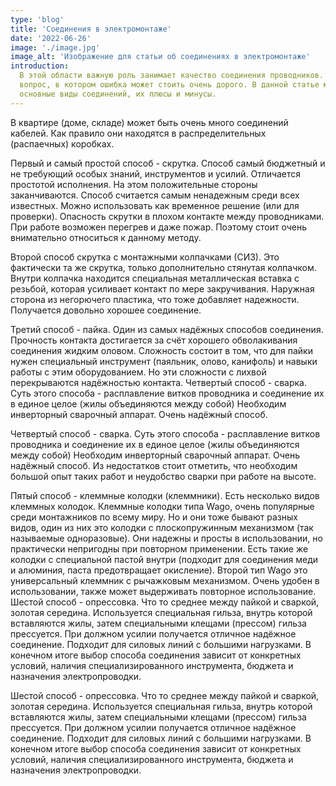 ```yaml
---
type: 'blog'
title: 'Соединения в электромонтаже'
date: '2022-06-26'
image: './image.jpg'
image_alt: 'Изображение для статьи об соединениях в электромонтаже'
introduction:
  В этой области важную роль занимает качество соединения проводников. Это тот
  вопрос, в котором ошибка может стоить очень дорого. В данной статье мы укажем
  основные виды соединений, их плюсы и минусы.
---
```


<p class="article__content">
  В квартире (доме, складе) может быть очень много соединений кабелей. Как
  правило они находятся в распределительных (распаечных) коробках.
</p>
<p class="article__content">
  Первый и самый простой способ - скрутка. Способ самый бюджетный и не требующий
  особых знаний, инструментов и усилий. Отличается простотой исполнения. На этом
  положительные стороны заканчиваются. Способ считается самым ненадежным среди
  всех известных. Можно использовать как временное решение (или для проверки).
  Опасность скрутки в плохом контакте между проводниками. При работе возможен
  перегрев и даже пожар. Поэтому стоит очень внимательно относиться к данному
  методу.
</p>
<p class="article__content">
  Второй способ скрутка с монтажными колпачками (СИЗ). Это фактически та же
  скрутка, только дополнительно стянутая колпачком. Внутри колпачка находится
  специальная металлическая вставка с резьбой, которая усиливает контакт по мере
  закручивания. Наружная сторона из негорючего пластика, что тоже добавляет
  надежности. Получается довольно хорошее соединение.
</p>
<p class="article__content">
  Третий способ - пайка. Один из самых надёжных способов соединения. Прочность
  контакта достигается за счёт хорошего обволакивания соединения жидким оловом.
  Сложность состоит в том, что для пайки нужен специальный инструмент (паяльник,
  олово, канифоль) и навыки работы с этим оборудованием. Но эти сложности с
  лихвой перекрываются надёжностью контакта. Четвертый способ - сварка. Суть
  этого способа - расплавление витков проводника и соединение их в единое целое
  (жилы объединяются между собой) Необходим инверторный сварочный аппарат. Очень
  надёжный способ.
</p>

<p class="article__content">
  Четвертый способ - сварка. Суть этого способа - расплавление витков проводника
  и соединение их в единое целое (жилы объединяются между собой) Необходим
  инверторный сварочный аппарат. Очень надёжный способ. Из недостатков стоит
  отметить, что необходим большой опыт таких работ и неудобство сварки при
  работе на высоте.
</p>

<p class="article__content">
  Пятый способ - клеммные колодки (клеммники). Есть несколько видов клеммных
  колодок. Клеммные колодки типа Wago, очень популярные среди монтажников по
  всему миру. Но и они тоже бывают разных видов, один из них это колодки с
  плоскопружинным механизмом (так называемые одноразовые). Они надежны и просты
  в использовании, но практически непригодны при повторном применении. Есть
  такие же колодки с специальной пастой внутри (подходит для соединения меди и
  алюминия, паста предотвращает окисление). Второй тип Wago это универсальный
  клеммник с рычажковым механизмом. Очень удобен в использовании, также может
  выдерживать повторное использование. Шестой способ - опрессовка. Что то
  среднее между пайкой и сваркой, золотая середина. Используется специальная
  гильза, внутрь которой вставляются жилы, затем специальными клещами (прессом)
  гильза прессуется. При должном усилии получается отличное надёжное соединение.
  Подходит для силовых линий с большими нагрузками. В конечном итоге выбор
  способа соединения зависит от конкретных условий, наличия специализированного
  инструмента, бюджета и назначения электропроводки.
</p>

<p class="article__content">
  Шестой способ - опрессовка. Что то среднее между пайкой и сваркой, золотая
  середина. Используется специальная гильза, внутрь которой вставляются жилы,
  затем специальными клещами (прессом) гильза прессуется. При должном усилии
  получается отличное надёжное соединение. Подходит для силовых линий с большими
  нагрузками. В конечном итоге выбор способа соединения зависит от конкретных
  условий, наличия специализированного инструмента, бюджета и назначения
  электропроводки.
</p>
